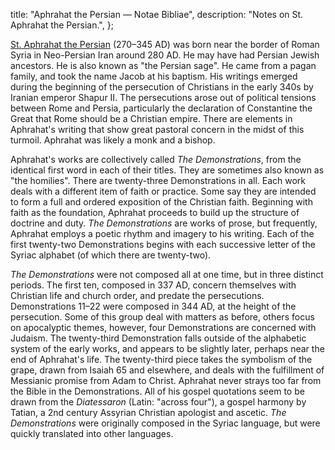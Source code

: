  title: "Aphrahat the Persian — Notae Bibliae",
  description: "Notes on St. Aphrahat the Persian.",
};

<Initial text="Aphrahat the Persian" />

[St. Aphrahat the Persian](/glossary/names#aphrahat) (270–345 AD) was born near the border of Roman Syria in Neo-Persian Iran around 280 AD. He may have had Persian Jewish ancestors. He is also known as "the Persian sage". He came from a pagan family, and took the name Jacob at his baptism. His writings emerged during the beginning of the persecution of Christians in the early 340s by Iranian emperor Shapur II. The persecutions arose out of political tensions between Rome and Persia, particularly the declaration of Constantine the Great that Rome should be a Christian empire. There are elements in Aphrahat's writing that show great pastoral concern in the midst of this turmoil. Aphrahat was likely a monk and a bishop.

Aphrahat's works are collectively called *The Demonstrations*, from the identical first word in each of their titles. They are sometimes also known as "the homilies". There are twenty-three Demonstrations in all. Each work deals with a different item of faith or practice. Some say they are intended to form a full and ordered exposition of the Christian faith. Beginning with faith as the foundation, Aphrahat proceeds to build up the structure of doctrine and duty. *The Demonstrations* are works of prose, but frequently, Aphrahat employs a poetic rhythm and imagery to his writing. Each of the first twenty-two Demonstrations begins with each successive letter of the Syriac alphabet (of which there are twenty-two).

*The Demonstrations* were not composed all at one time, but in three distinct periods. The first ten, composed in 337 AD, concern themselves with Christian life and church order, and predate the persecutions. Demonstrations 11–22 were composed in 344 AD, at the height of the persecution. Some of this group deal with matters as before, others focus on apocalyptic themes, however, four Demonstrations are concerned with Judaism. The twenty-third Demonstration falls outside of the alphabetic system of the early works, and appears to be slightly later, perhaps near the end of Aphrahat's life. The twenty-third piece takes the symbolism of the grape, drawn from Isaiah 65 and elsewhere, and deals with the fulfillment of Messianic promise from Adam to Christ. Aphrahat never strays too far from the Bible in the Demonstrations. All of his gospel quotations seem to be drawn from the *Diatessaron* (Latin: "across four"), a gospel harmony by Tatian, a 2nd century Assyrian Christian apologist and ascetic. *The Demonstrations* were originally composed in the Syriac language, but were quickly translated into other languages.
